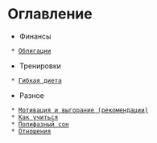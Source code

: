 = Оглавление =

* Финансы
  * [[finance/bonds.wiki|Облигации]]
* Тренировки
  * [[training/flex-diet.wiki|Гибкая диета]]
* Разное
  * [[misc/how-to-want.wiki|Мотивация и выгорание (рекомендации)]]
  * [[misc/how-to-learn.wiki|Как учиться]]
  * [[misc/poliphasic.wiki|Полифазный сон]]
  * [[misc/relations.wiki|Отношения]]
